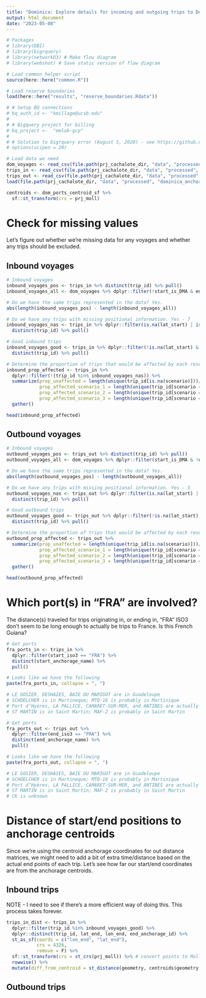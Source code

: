 ```yaml
---
title: "Dominica: Explore details for incoming and outgoing trips to Dominica"
output: html_document
date: "2023-05-08"
---
```


```r
# Packages
# library(DBI)
# library(bigrquery)
# library(networkD3) # Make flow diagram
# library(webshot) # Save static version of flow diagram

# Load common helper script
source(here::here("common.R"))

# Load reserve boundaries
load(here::here("results", "reserve_boundaries.Rdata"))

# # Setup BQ connections
# bq_auth_id <- "kmillage@ucsb.edu"
# 
# # Bigquery project for billing
# bq_project <-  "emlab-gcp"
# 
# # Solution to bigrquery error (August 5, 2020) - see https://github.com/r-dbi/bigrquery/issues/395 for details
# options(scipen = 20)

# Load data we need
dom_voyages <- read_csv(file.path(prj_cachalote_dir, "data", "processed", "dominica_voyages_gfw_2017_2022.csv")) # All voyages - 26,241
trips_in <- read_csv(file.path(prj_cachalote_dir, "data", "processed", "trips_in_summary_table.csv"))
trips_out <- read_csv(file.path(prj_cachalote_dir, "data", "processed", "trips_out_summary_table.csv"))
load(file.path(prj_cachalote_dir, "data", "processed", "dominica_anchorage_centroids_gfw.Rdata"))

centroids <- dom_ports_centroid_sf %>%
  sf::st_transform(crs = prj_moll)
```

# Check for missing values

Let's figure out whether we're missing data for any voyages and whether any trips should be excluded.  

## Inbound voyages

```r
# Inbound voyages
inbound_voyages_pos <- trips_in %>% distinct(trip_id) %>% pull()
inbound_voyages_all <- dom_voyages %>% dplyr::filter(!start_is_DMA & end_is_DMA) %>% distinct(trip_id) %>% pull()

# Do we have the same trips represented in the data? Yes. 
abs(length(inbound_voyages_pos) - length(inbound_voyages_all))

# Do we have any trips with missing positional information. Yes - 7
inbound_voyages_nas <- trips_in %>% dplyr::filter(is.na(lat_start) | is.na(lon_start) | is.na(lat_end) | is.na(lon_end)) %>%
  distinct(trip_id) %>% pull()

# Good inbound trips
inbound_voyages_good <- trips_in %>% dplyr::filter(!is.na(lat_start) & !is.na(lon_start) & !is.na(lat_end) & !is.na(lon_end)) %>%
  distinct(trip_id) %>% pull()

# Determine the proportion of trips that would be affected by each reserve scenario
inbound_prop_affected <- trips_in %>%
  dplyr::filter(!(trip_id %in% inbound_voyages_nas)) %>%
  summarize(prop_unaffected = length(unique(trip_id[is.na(scenario)]))/length(inbound_voyages_good),
            prop_affected_scenario_1 = length(unique(trip_id[scenario == 1]))/length(inbound_voyages_good),
            prop_affected_scenario_2 = length(unique(trip_id[scenario == 2]))/length(inbound_voyages_good),
            prop_affected_scenario_3 = length(unique(trip_id[scenario == 3]))/length(inbound_voyages_good)) %>%
  gather()

head(inbound_prop_affected)
```

## Outbound voyages

```r
# Inbound voyages
outbound_voyages_pos <- trips_out %>% distinct(trip_id) %>% pull()
outbound_voyages_all <- dom_voyages %>% dplyr::filter(start_is_DMA & !end_is_DMA) %>% distinct(trip_id) %>% pull()

# Do we have the same trips represented in the data? Yes. 
abs(length(outbound_voyages_pos) - length(outbound_voyages_all))

# Do we have any trips with missing positional information. Yes - 5
outbound_voyages_nas <- trips_out %>% dplyr::filter(is.na(lat_start) | is.na(lon_start) | is.na(lat_end) | is.na(lon_end)) %>%
  distinct(trip_id) %>% pull()

# Good outbound trips
outbound_voyages_good <- trips_out %>% dplyr::filter(!is.na(lat_start) & !is.na(lon_start) & !is.na(lat_end) & !is.na(lon_end)) %>%
  distinct(trip_id) %>% pull()

# Determine the proportion of trips that would be affected by each reserve scenario
outbound_prop_affected <- trips_out %>%
  summarize(prop_unaffected = length(unique(trip_id[is.na(scenario)]))/length(outbound_voyages_good),
            prop_affected_scenario_1 = length(unique(trip_id[scenario == 1]))/length(outbound_voyages_good),
            prop_affected_scenario_2 = length(unique(trip_id[scenario == 2]))/length(outbound_voyages_good),
            prop_affected_scenario_3 = length(unique(trip_id[scenario == 3]))/length(outbound_voyages_good)) %>%
  gather()

head(outbound_prop_affected)
```

# Which port(s) in "FRA" are involved? 

The distance(s) traveled for trips originating in, or ending in, "FRA" ISO3 don't seem to be long enough to actually be trips to France. Is this French Guiana? 

```r
# Get ports
fra_ports_in <- trips_in %>%
  dplyr::filter(start_iso3 == "FRA") %>%
  distinct(start_anchorage_name) %>%
  pull()

# Looks like we have the following
paste(fra_ports_in, collapse = ", ")

# LE GOSIER, DESHAIES, BAIE DU MARIGOT are in Guadeloupe
# SCHOELCHER is in Martineque; MTQ-16 is probably in Martinique
# Port d’Hyères, LA PALLICE, CAMARET-SUR-MER, and ANTIBES are actually in France, 
# ST MARTIN is in Saint Martin; MAF-2 is probably in Saint Martin
```

```r
# Get ports
fra_ports_out <- trips_out %>%
  dplyr::filter(end_iso3 == "FRA") %>%
  distinct(end_anchorage_name) %>%
  pull()

# Looks like we have the following
paste(fra_ports_out, collapse = ", ")

# LE GOSIER, DESHAIES, BAIE DU MARIGOT are in Guadeloupe
# SCHOELCHER is in Martineque; MTQ-16 is probably in Martinique
# Port d’Hyères, LA PALLICE, CAMARET-SUR-MER, and ANTIBES are actually in France, 
# ST MARTIN is in Saint Martin; MAF-2 is probably in Saint Martin
# CK is unknown
```

# Distance of start/end positions to anchorage centroids

Since we're using the centroid anchorage coordinates for out distance matrices, we might need to add a bit of extra time/distance based on the actual end points of each trip. Let's see how far our start/end coordinates are from the anchorage centroids. 

## Inbound trips

NOTE - I need to see if there's a more efficient way of doing this. This process takes forever. 

```r
trips_in_dist <- trips_in %>%
  dplyr::filter(trip_id %in% inbound_voyages_good) %>%
  dplyr::distinct(trip_id, lat_end, lon_end, end_anchorage_id) %>%
  st_as_sf(coords = c("lon_end", "lat_end"),
           crs = 4326,
           remove = F) %>%
  sf::st_transform(crs = st_crs(prj_moll)) %>% # convert points to Mollewide
  rowwise() %>%
  mutate(diff_from_centroid = st_distance(geometry, centroids$geometry[centroids$anchorage_id == end_anchorage_id]))
```

## Outbound trips
